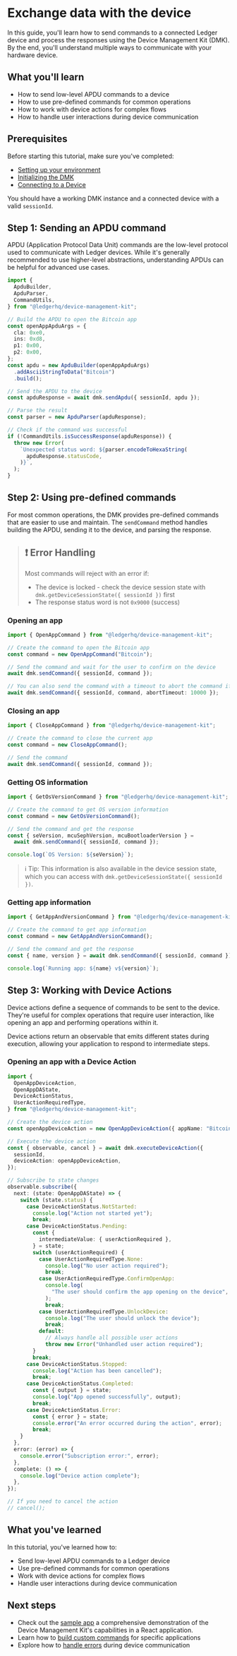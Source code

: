 # Exchange data with the device

In this guide, you'll learn how to send commands to a connected Ledger device and process the responses using the Device Management Kit (DMK). By the end, you'll understand multiple ways to communicate with your hardware device.

## What you'll learn

- How to send low-level APDU commands to a device
- How to use pre-defined commands for common operations
- How to work with device actions for complex flows
- How to handle user interactions during device communication

## Prerequisites

Before starting this tutorial, make sure you've completed:

- [Setting up your environment](./setup)
- [Initializing the DMK](./init_dmk)
- [Connecting to a Device](./discover_and_connect)

You should have a working DMK instance and a connected device with a valid `sessionId`.

## Step 1: Sending an APDU command

APDU (Application Protocol Data Unit) commands are the low-level protocol used to communicate with Ledger devices. While it's generally recommended to use higher-level abstractions, understanding APDUs can be helpful for advanced use cases.

```ts
import {
  ApduBuilder,
  ApduParser,
  CommandUtils,
} from "@ledgerhq/device-management-kit";

// Build the APDU to open the Bitcoin app
const openAppApduArgs = {
  cla: 0xe0,
  ins: 0xd8,
  p1: 0x00,
  p2: 0x00,
};
const apdu = new ApduBuilder(openAppApduArgs)
  .addAsciiStringToData("Bitcoin")
  .build();

// Send the APDU to the device
const apduResponse = await dmk.sendApdu({ sessionId, apdu });

// Parse the result
const parser = new ApduParser(apduResponse);

// Check if the command was successful
if (!CommandUtils.isSuccessResponse(apduResponse)) {
  throw new Error(
    `Unexpected status word: ${parser.encodeToHexaString(
      apduResponse.statusCode,
    )}`,
  );
}
```

## Step 2: Using pre-defined commands

For most common operations, the DMK provides pre-defined commands that are easier to use and maintain. The `sendCommand` method handles building the APDU, sending it to the device, and parsing the response.

> ## ❗️ Error Handling
>
> Most commands will reject with an error if:
>
> - The device is locked - check the device session state with `dmk.getDeviceSessionState({ sessionId })` first
> - The response status word is not `0x9000` (success)

### Opening an app

```ts
import { OpenAppCommand } from "@ledgerhq/device-management-kit";

// Create the command to open the Bitcoin app
const command = new OpenAppCommand("Bitcoin");

// Send the command and wait for the user to confirm on the device
await dmk.sendCommand({ sessionId, command });

// You can also send the command with a timeout to abort the command if it takes too long (in milliseconds)
await dmk.sendCommand({ sessionId, command, abortTimeout: 10000 });
```

### Closing an app

```ts
import { CloseAppCommand } from "@ledgerhq/device-management-kit";

// Create the command to close the current app
const command = new CloseAppCommand();

// Send the command
await dmk.sendCommand({ sessionId, command });
```

### Getting OS information

```ts
import { GetOsVersionCommand } from "@ledgerhq/device-management-kit";

// Create the command to get OS version information
const command = new GetOsVersionCommand();

// Send the command and get the response
const { seVersion, mcuSephVersion, mcuBootloaderVersion } =
  await dmk.sendCommand({ sessionId, command });

console.log(`OS Version: ${seVersion}`);
```

> ℹ️ Tip: This information is also available in the device session state, which you can access with `dmk.getDeviceSessionState({ sessionId })`.

### Getting app information

```ts
import { GetAppAndVersionCommand } from "@ledgerhq/device-management-kit";

// Create the command to get app information
const command = new GetAppAndVersionCommand();

// Send the command and get the response
const { name, version } = await dmk.sendCommand({ sessionId, command });

console.log(`Running app: ${name} v${version}`);
```

## Step 3: Working with Device Actions

Device actions define a sequence of commands to be sent to the device. They're useful for complex operations that require user interaction, like opening an app and performing operations within it.

Device actions return an observable that emits different states during execution, allowing your application to respond to intermediate steps.

### Opening an app with a Device Action

```ts
import {
  OpenAppDeviceAction,
  OpenAppDAState,
  DeviceActionStatus,
  UserActionRequiredType,
} from "@ledgerhq/device-management-kit";

// Create the device action
const openAppDeviceAction = new OpenAppDeviceAction({ appName: "Bitcoin" });

// Execute the device action
const { observable, cancel } = await dmk.executeDeviceAction({
  sessionId,
  deviceAction: openAppDeviceAction,
});

// Subscribe to state changes
observable.subscribe({
  next: (state: OpenAppDAState) => {
    switch (state.status) {
      case DeviceActionStatus.NotStarted:
        console.log("Action not started yet");
        break;
      case DeviceActionStatus.Pending:
        const {
          intermediateValue: { userActionRequired },
        } = state;
        switch (userActionRequired) {
          case UserActionRequiredType.None:
            console.log("No user action required");
            break;
          case UserActionRequiredType.ConfirmOpenApp:
            console.log(
              "The user should confirm the app opening on the device",
            );
            break;
          case UserActionRequiredType.UnlockDevice:
            console.log("The user should unlock the device");
            break;
          default:
            // Always handle all possible user actions
            throw new Error("Unhandled user action required");
        }
        break;
      case DeviceActionStatus.Stopped:
        console.log("Action has been cancelled");
        break;
      case DeviceActionStatus.Completed:
        const { output } = state;
        console.log("App opened successfully", output);
        break;
      case DeviceActionStatus.Error:
        const { error } = state;
        console.error("An error occurred during the action", error);
        break;
    }
  },
  error: (error) => {
    console.error("Subscription error:", error);
  },
  complete: () => {
    console.log("Device action complete");
  },
});

// If you need to cancel the action
// cancel();
```

## What you've learned

In this tutorial, you've learned how to:

- Send low-level APDU commands to a Ledger device
- Use pre-defined commands for common operations
- Work with device actions for complex flows
- Handle user interactions during device communication

## Next steps

- Check out the [sample app](https://github.com/LedgerHQ/device-sdk-ts/tree/develop/apps/sample) a comprehensive demonstration of the Device Management Kit's capabilities in a React application.
- Learn how to [build custom commands](/docs/references/commands) for specific applications
- Explore how to [handle errors](/docs/references/error-handling) during device communication
